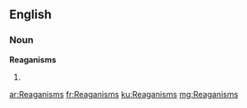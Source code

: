 ==English==

===Noun===
'''Reaganisms'''

# {{plural of|[[Reaganism]]}}

[[ar:Reaganisms]]
[[fr:Reaganisms]]
[[ku:Reaganisms]]
[[mg:Reaganisms]]